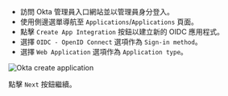 - 訪問 Okta 管理員入口網站並以管理員身分登入。
- 使用側邊選單導航至 `Applications`/`Applications` 頁面。
- 點擊 `Create App Integration` 按鈕以建立新的 OIDC 應用程式。
- 選擇 `OIDC - OpenID Connect` 選項作為 `Sign-in method`。
- 選擇 `Web Application` 選項作為 `Application type`。

<img src="/img/assets/okta_create_application.webp" alt="Okta create application" />

點擊 `Next` 按鈕繼續。
